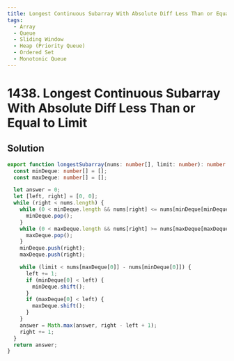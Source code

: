 ```yaml
---
title: Longest Continuous Subarray With Absolute Diff Less Than or Equal to Limit
tags:
  - Array
  - Queue
  - Sliding Window
  - Heap (Priority Queue)
  - Ordered Set
  - Monotonic Queue
---
```


# 1438. Longest Continuous Subarray With Absolute Diff Less Than or Equal to Limit

<Badges>
  <LevelBadge level="medium" />
  <TopicBadge name="Array" slug="array" />
  <TopicBadge name="Queue" slug="queue" />
  <TopicBadge name="Sliding Window" slug="sliding-window" />
  <TopicBadge name="Heap (Priority Queue)" slug="heap-priority-queue" />
  <TopicBadge name="Ordered Set" slug="ordered-set" />
  <TopicBadge name="Monotonic Queue" slug="monotonic-queue" />
</Badges>

## Solution

```typescript filename="solution.ts" copy
export function longestSubarray(nums: number[], limit: number): number {
  const minDeque: number[] = [];
  const maxDeque: number[] = [];

  let answer = 0;
  let [left, right] = [0, 0];
  while (right < nums.length) {
    while (0 < minDeque.length && nums[right] <= nums[minDeque[minDeque.length - 1]]) {
      minDeque.pop();
    }
    while (0 < maxDeque.length && nums[right] >= nums[maxDeque[maxDeque.length - 1]]) {
      maxDeque.pop();
    }
    minDeque.push(right);
    maxDeque.push(right);

    while (limit < nums[maxDeque[0]] - nums[minDeque[0]]) {
      left += 1;
      if (minDeque[0] < left) {
        minDeque.shift();
      }
      if (maxDeque[0] < left) {
        maxDeque.shift();
      }
    }
    answer = Math.max(answer, right - left + 1);
    right += 1;
  }
  return answer;
}
```

<ProblemLink
  codingSite="leetcode"
  href="https://leetcode.com/problems/longest-continuous-subarray-with-absolute-diff-less-than-or-equal-to-limit"
  title="Longest Continuous Subarray With Absolute Diff Less Than or Equal to Limit"
/>

